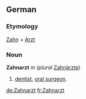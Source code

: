 ==German==
===Etymology===
[[Zahn]] + [[Arzt]]

===Noun===
'''Zahnarzt''' ''m'' (''plural'' [[Zahnärzte]])
# [[dentist]], [[oral surgeon]].

[[de:Zahnarzt]]
[[fr:Zahnarzt]]
